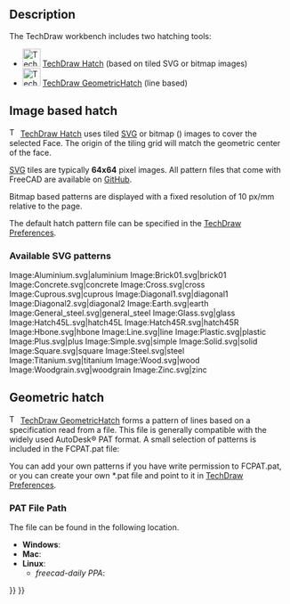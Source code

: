 <languages/>
<translate>

<!--T:28-->
{{Docnav
|[[TechDraw_Templates|Templates]]
|[[TechDraw_Geometric_dimensioning_and_tolerancing|Geometric dimensioning and tolerancing]]
|[[TechDraw_Workbench|TechDraw]]
|IconL=
|IconR=
|IconC=Workbench_TechDraw.svg
}}

</translate>
{{TOCright}}
<translate>

== Description == <!--T:10-->

<!--T:25-->
The TechDraw workbench includes two hatching tools: 
*[[Image:TechDraw_Hatch.svg|32px]] [[TechDraw_Hatch|TechDraw Hatch]] (based on tiled SVG or bitmap images) 
*[[Image:TechDraw_GeometricHatch.svg|32px]] [[TechDraw_GeometricHatch|TechDraw GeometricHatch]] (line based)

== Image based hatch == <!--T:32-->

<!--T:13-->
[[Image:TechDraw_Hatch.svg|16px]] [[TechDraw_Hatch|TechDraw Hatch]] uses tiled [[SVG|SVG]] or bitmap ({{Version|0.21}}) images to cover the selected Face. The origin of the tiling grid will match the geometric center of the face.

<!--T:14-->
[[SVG|SVG]] tiles are typically '''64x64''' pixel images. All pattern files that come with FreeCAD are available on [https://github.com/FreeCAD/FreeCAD/tree/master/src/Mod/TechDraw/Patterns GitHub].

<!--T:35-->
Bitmap based patterns are displayed with a fixed resolution of 10 px/mm relative to the page.

<!--T:16-->
The default hatch pattern file can be specified in the [[TechDraw_Preferences|TechDraw Preferences]].

=== Available SVG patterns === <!--T:34-->

</translate>
<gallery mode=nolines widths=96px heights=96px>
Image:Aluminium.svg|aluminium
Image:Brick01.svg|brick01
Image:Concrete.svg|concrete
Image:Cross.svg|cross
Image:Cuprous.svg|cuprous
Image:Diagonal1.svg|diagonal1
Image:Diagonal2.svg|diagonal2
Image:Earth.svg|earth
Image:General_steel.svg|general_steel<!--Keep underscore in caption as this is the name in the GUI-->
Image:Glass.svg|glass
Image:Hatch45L.svg|hatch45L
Image:Hatch45R.svg|hatch45R
Image:Hbone.svg|hbone
Image:Line.svg|line
Image:Plastic.svg|plastic
Image:Plus.svg|plus
Image:Simple.svg|simple
Image:Solid.svg|solid
Image:Square.svg|square
Image:Steel.svg|steel
Image:Titanium.svg|titanium
Image:Wood.svg|wood
Image:Woodgrain.svg|woodgrain
Image:Zinc.svg|zinc
</gallery>
<translate>

== Geometric hatch == <!--T:33-->

<!--T:17-->
[[Image:TechDraw_GeometricHatch.svg|16px]] [[TechDraw_GeometricHatch|TechDraw GeometricHatch]] forms a pattern of lines based on a specification read from a file.  This file is generally compatible with the widely used AutoDesk® PAT format.  A small selection of patterns is included in the FCPAT.pat file:

</translate>
{{Code|code=
; standard PAT patterns

*Diamond, 45 diagonals L & R, Solid, 1.0 mm separation
45,0,0,0,1.0
-45,0,0,0,1.0
*Diamond2, 45 diagonals L & R, Solid, 2.0 mm separation
45,0,0,0,2.0
-45,0,0,0,2.0
*Diamond4, 45 diagonals L & R, Solid, 4.0 mm separation
45,0,0,0,4.0
-45,0,0,0,4.0
*Diagonal4, 45 diagonal R, Solid, 4.0 mm separation
45,0,0,0,4.0
*Diagonal5, 45 diagonal L, Solid, 4.0 mm separation
-45,0,0,0,4.0
*Square, square grid, Solid, 5.0 mm separation 
90,1,1,0,5.0
0,0,0,1,5.0
*Horizontal5, horizontal lines, Solid 5.0 separation
0,0,0,0,5.0
*Vertical5, vertical lines, Solid, 5.0 separation
90,0,0,0,5.0
}}
<translate>

<!--T:20-->
You can add your own patterns if you have write permission to FCPAT.pat, or you can create your own *.pat file and point to it in [[TechDraw_Preferences|TechDraw Preferences]].

=== PAT File Path === <!--T:22-->

<!--T:23-->
The {{incode|FCPAT.pat}} file can be found in the following location.

<!--T:24-->
* '''Windows''': {{incode|C:\Program Files\FreeCAD\data\Mod\TechDraw\PAT\}}
* '''Mac''': {{incode|/Applications/FreeCAD.app/Contents/Mod/TechDraw/PAT/}}
* '''Linux''': {{incode|/usr/share/freecad/Mod/TechDraw/PAT/}}
** ''freecad-daily PPA'': {{incode|/usr/share/freecad-daily/Mod/TechDraw/PAT/}}


<!--T:29-->
{{Docnav
|[[TechDraw_Templates|Templates]]
|[[TechDraw_Geometric_dimensioning_and_tolerancing|Geometric dimensioning and tolerancing]]
|[[TechDraw_Workbench|TechDraw]]
|IconL=
|IconR=
|IconC=Workbench_TechDraw.svg
}}

</translate>
{{TechDraw_Tools_navi{{#translation:}}}}
{{Userdocnavi{{#translation:}}}}